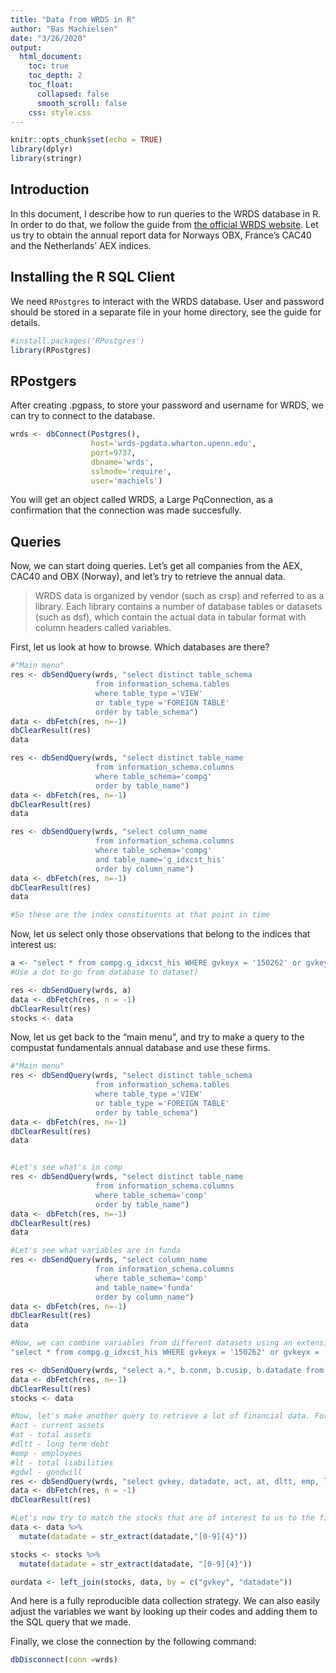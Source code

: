 ```yaml
---
title: "Data from WRDS in R"
author: "Bas Machielsen"
date: "3/26/2020"
output:
  html_document:
    toc: true
    toc_depth: 2
    toc_float:
      collapsed: false
      smooth_scroll: false
    css: style.css
---
```


```r
knitr::opts_chunk$set(echo = TRUE)
library(dplyr)
library(stringr)
```

## Introduction

In this document, I describe how to run queries to the WRDS database in R. In order to do that, we follow the guide from [the official WRDS website](https://wrds-www.wharton.upenn.edu/pages/support/programming-wrds/programming-r/r-from-your-computer/). Let us try to obtain the annual report data for Norways OBX, France's CAC40 and the Netherlands' AEX indices. 

## Installing the R SQL Client

We need `RPostgres` to interact with the WRDS database. User and password should be stored in a separate file in your home directory, see the guide for details. 

```r
#install.packages('RPostgres')
library(RPostgres)
```


## RPostgers

After creating .pgpass, to store your password and username for WRDS, we can try to connect to the database.

```r

wrds <- dbConnect(Postgres(),
                  host='wrds-pgdata.wharton.upenn.edu',
                  port=9737,
                  dbname='wrds',
                  sslmode='require',
                  user='machiels')

```

You will get an object called WRDS, a Large PqConnection, as a confirmation that the connection was made succesfully.

## Queries 

Now, we can start doing queries. Let's get all companies from the AEX, CAC40 and OBX (Norway), and let's try to retrieve the annual data. 

> WRDS data is organized by vendor (such as crsp) and referred to as a library. Each library contains a number of database tables or datasets (such as dsf), which contain the actual data in tabular format with column headers called variables.


First, let us look at how to browse. Which databases are there? 

```r
#"Main menu"
res <- dbSendQuery(wrds, "select distinct table_schema
                   from information_schema.tables
                   where table_type ='VIEW'
                   or table_type ='FOREIGN TABLE'
                   order by table_schema")
data <- dbFetch(res, n=-1)
dbClearResult(res)
data

```

```r
res <- dbSendQuery(wrds, "select distinct table_name
                   from information_schema.columns
                   where table_schema='compg'
                   order by table_name")
data <- dbFetch(res, n=-1)
dbClearResult(res)
data
```

```r
res <- dbSendQuery(wrds, "select column_name
                   from information_schema.columns
                   where table_schema='compg'
                   and table_name='g_idxcst_his'
                   order by column_name")
data <- dbFetch(res, n=-1)
dbClearResult(res)
data

#So these are the index constituents at that point in time 
```

Now, let us select only those observations that belong to the indices that interest us: 

```r
a <- "select * from compg.g_idxcst_his WHERE gvkeyx = '150262' or gvkeyx = '150093' or gvkeyx = '150267' "
#Use a dot to go from database to dataset)

res <- dbSendQuery(wrds, a) 
data <- dbFetch(res, n = -1)
dbClearResult(res)
stocks <- data

```


Now, let us get back to the "main menu", and try to make a query to the compustat fundamentals annual database and use these firms. 

```r
#"Main menu"
res <- dbSendQuery(wrds, "select distinct table_schema
                   from information_schema.tables
                   where table_type ='VIEW'
                   or table_type ='FOREIGN TABLE'
                   order by table_schema")
data <- dbFetch(res, n=-1)
dbClearResult(res)
data


#Let's see what's in comp
res <- dbSendQuery(wrds, "select distinct table_name
                   from information_schema.columns
                   where table_schema='comp'
                   order by table_name")
data <- dbFetch(res, n=-1)
dbClearResult(res)
data

#Let's see what variables are in funda
res <- dbSendQuery(wrds, "select column_name
                   from information_schema.columns
                   where table_schema='comp'
                   and table_name='funda'
                   order by column_name")
data <- dbFetch(res, n=-1)
dbClearResult(res)
data

#Now, we can combine variables from different datasets using an extensive query
"select * from compg.g_idxcst_his WHERE gvkeyx = '150262' or gvkeyx = '150093' or gvkeyx = '150267' "

res <- dbSendQuery(wrds, "select a.*, b.conm, b.cusip, b.datadate from compg.g_idxcst_his a join comp.funda b on a.gvkey = b.gvkey where a.gvkeyx = '150262' or a.gvkeyx = '150093' or a.gvkeyx = '150267' ")
data <- dbFetch(res, n=-1)
dbClearResult(res)
stocks <- data

#Now, let's make another query to retrieve a lot of financial data. For example:
#act - current assets
#at - total assets
#dltt - long term debt
#emp - employees
#lt - total liabilities
#gdwl - goodwill
res <- dbSendQuery(wrds, "select gvkey, datadate, act, at, dltt, emp, lt, gdwl from comp.funda")
data <- dbFetch(res, n = -1)
dbClearResult(res)

#Let's now try to match the stocks that are of interest to us to the financial data
data <- data %>%
  mutate(datadate = str_extract(datadate,"[0-9]{4}"))

stocks <- stocks %>%
  mutate(datadate = str_extract(datadate, "[0-9]{4}"))

ourdata <- left_join(stocks, data, by = c("gvkey", "datadate"))


```

And here is a fully reproducible data collection strategy. We can also easily adjust the variables we want by looking up their codes and adding them to the SQL query that we made. 

Finally, we close the connection by the following command:

```r
dbDisconnect(conn =wrds)
```

























